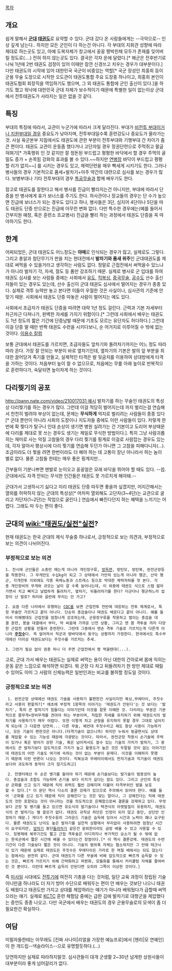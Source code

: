 [[목차]]
== 개요 ==
쉽게 말해서 '''[[군대]] [[태권도]]'''로 요약할 수 있다. 군대 갔다 온 사람들에게는 --극악으로-- 인상 깊게 남는다.. 하지만 모든 군인이 다 하는건 아니다. 각 부대의 지휘관 성향에 따라 제대로 하는곳도 있고, 아예 도복자체가 창고에서 꽁꽁 짱박힌채 모두가 존재를 잊어버릴 정도로(....) 전혀 하지 않는곳도 있다. 결국은 각자 운에 달렸다.[* 해군은 전후반기로 나눠 1년에 2번 태권도 검정이 있어 이때만 잠깐 신경쓰고 치우는 경우가 대부분이다.]
다만 태권도의 시작에 있어 대한민국 국군이 비중있는 역할[* 국군 장성인 최홍희 등이 군용 무술 도장으로 시작한 오도관이 태권도통합 주요 도장중 하나이고, 최홍희 본인이 태권도협회 회장직을 역임하기도 했으며, 그 외 태권도 통합에 군인 출신이 있다.]을 하기도 했고 워낙에 대한민국 군대 자체가 보수적이기 때문에 특별한 일이 없는이상 군대에서 전투태권도가 사라지는 일은 없을 것 같다. 

== 특징 ==
부대의 특징에 따라서, 교관이 누군가에 따라서 크게 달라진다. 부대가 [[기행부대|비전투 부대이거나 지원부대일 경우]] 중요도가 낮아지며, 전투부대일수록 훈련강도나 중요도가 올라가는 것. 사실 육군본부 지침에서도 태권도에 관한 부분이 전투부대와 기행부대 간 차이가 좀 큰 편이다. 태권도 교관이 운동좀 했다거나 고단자일 경우 정권단련으로 주먹쥐고 팔굽혀펴기[* 가혹행위 인 것 같지만 잘 정돈된 부드럽고 평평한 바닥에서 할 경우 주먹의 골 밀도 증가 + 손목힘 강화의 효과를 볼 수 있다.~~하지만 [[연병장]] 바닥이 부드럽고 평평할 리가 없지~~] 를 시키는 경우도 있고, 체력단련을 매우 빡세게 시키기도 한다. 그러나 병사들의 경우 기본적으로 품세+발차기+아주 약간의 대련으로 심사를 보는 경우가 많다. 보병부대나 기타 전투부대의 경우 [[특공무술]]과 함께 배우기도 한다.

참고로 태권도를 잘한다고 해서 병사를 진급이 빨라지는건 아니지만, 부대에 따라서 단증을 딴 병사에게 휴가 보너스를 주기도 한다. 하사관이나 장교들의 경우는 단 수가 높으면 진급에 보너스가 되는 경우도 있다고 하나, 병사들은 3단, 심지어 4단이나 5단을 따도 태권도 단증 만으로는 진급에 아무런 변화 없다. 다만 특수한 경우에는(예를 들어서 간부지원 예정, 혹은 훈련소 조교병사) 진급을 빨리 하는 과정에서 태권도 단증을 꼭 따야하기도 한다.

== 한계 ==
어찌되었든, 군대 태권도도 어느정도는 '''야매'''로 인식되는 경우가 많고, 실제로도 그렇다. 그리고 총알과 첨단무기가 판을 치는 현대전에서 '''발차기와 품새 위주'''인 군대태권도를 제대로 써먹을 수 있을거라고 생각하는 사람도 없다. 정말로 근접전에서 써먹을수 있느냐가 아니라 발차기 각, 자세, 절도 등 폼만 강조하기 때문. 실제로 병사로 군 입대를 하여 태권도 심사를 보는 사람들 중에는 사회에서 [[유도]], [[킥복싱]], [[중국무술]], [[공수도]] 선수 출신자들이 있는 경우도 있는데, 선수 출신이 군대 태권도 심사에서 떨어지는 경우가 종종 있다. 실제로 격투 능력만 놓고 본다면 이들이 우월한 것은 사실이나, 심사관의 기준에 안 맞기 때문. 사회에서 태권도 단증 따놓은 사람이 떨어지는 예도 있다.


사회에서 초급자가 태권도 단증을 따려면 대략 1년 정도 걸린다. 근력과 기본 자세부터 차근차근 다져나가, 완벽한 자세를 가지기 위함이다.[* 그런데 사회에서 배우는 태권도도 1년 정도의 짧은 기간에 단증남발 때문에 기초도 모르는 유단자도 허다하다.] 그런데 이걸 단증 딸 때만 반짝 태권도 수련을 시키다보니, 순 어거지로 이루어질 수 밖에 없는것이다. [http://blog.daum.net/vanmandera/12397178 이용수 칼럼]

보통 군대에서 태권도를 가르치면, 초급자들도 앞차기와 돌려차기까지는 어느 정도 따라 따라 온다. 가장 잘 안되는 부분이 바로 옆차기인데, 옆차기의 기본은 발의 앞 부분을 최대한 끌어당겨 족기를 만들고, 실제적인 타격은 발 뒷굼치를 이용하여 상대방에게 타격을 가하는 것이다. 처음부터 높이 찰 수 없으므로, 처음에는 무릎 아래 높이로 반복적으로 훈련하다가, 숙달되면 높이차게 하는 것이다.

== 다리찢기의 공포 ==
[[http://pann.nate.com/video/210017031 예시]]
발차기를 하는 무술인 태권도의 특성상 다리찢기를 하는 경우가 많다. 그런데 이걸 적당히 벌어지는데 까지 벌리는걸 연습해서 천천히 벌려야 부상이 없는데, 문제는 '''무식하게''' 억지로 벌리려는 사람들이 종종 있다[* 군대 뿐만이 아니라 사회의 도장이나 지도자들 중에도 이런 사람들이 있다. 저렇게 한번에 확 찢다가 탈구나 인대 손상이 생기면 병원 실려가는 건 기본이고 도리어 부상때문에 다리를 제대로 못 쓰는 경우도 생기는 제일로 무식한 방법이다.]. 특히 그냥 사람괴롭히는 재미로 사는 악질 고참들의 경우 다리 찢기를 핑계로 이걸로 사람잡는 경우도 있는데, 각자 알아서 평상시에 다리 찢기를 연습해 두던가 아니면 그 고참을 피해다니자(...). 조금이라도 더 찢을 려면 한번이라도 더 해야 하는 데 고통이 장난 아니라서 하는 놈이 별로 없다. 물론 고참들 한테는 매우 좋은 핑계지만...

간부들이 기분나쁘면 맨발로 눈이오고 꽁꽁얼은 모래 바닥을 뛰어야 할 때도 있다. --씁. 군대에서도 자격 안되는 무식한 인간들은 태권도 못 가르치게 해야돼.-- 

군대가서 고생하시기 싫다고 미리 태권도 단증 따두면 좋을까 싶겠지만, 어지간해서는 열외를 허락하지 않는 군대의 특성상[* 어차피 열외해도 고단자(3~4단)는 교관으로 굴리고 저단자(1~2단)는 작업으로 굴린다.] 연습에서 빠진다던지 하는 혜택을 느끼기는 어렵다. 그래도 따 두는 편이 좋다. 

== 군대의 [[wiki:"태권도/실전"실전]]? ==
현재 태권도는 한국 군대의 제식 무술중 하나로서, 긍정적으로 보는 의견과, 부정적으로 보는 의견이 나뉘어진다.

=== 부정적으로 보는 의견 ===
 1. 전시에 군인들은 소총만 매는게 아니라 개인장구류, [[방독면]], 방탄모, 방탄복, 완전군장등을 착용한다. 그 무게만도 수십kg이 되고 그 상태에서 가만히 있는게 아니라 행군, 산악 행군, 각개전투 이외에도 각종 육체노동과 스트레스 등으로 막대한 체력저하를 맛 본다. 각종 개인장비의 무게와 규모는 날이 갈 수록 늘어나는데, 이 와중에 태권도 식으로 스탭 밟아가면서 치고 빠지고 날렵하게 돌려차기, 옆차기, 뒤돌려차기를 한다? 더군다나 행군하느라 씹창이 난 발로? 허리와 골반에 무리는 안 가고?

 2. 요즘 다른 나라에서 유행하는 [[CQC]]를 보면 근접전투 전반에 대응하는 전투 체계로서, 특정 무술만 가르치고 끝이 아니다. 단순히 총검술이나 태권도 배운다고 끝이 아니다. 예를 들어서 미해병대도 근접전을 엄청나게 강조하는데, 군용장구류를 착용하고 벌이는 총검술 대결 훈련, 봉술 대결에서 부터, 막 싸움에 가까운 난전 상황, 그리고 맨 몸 격투술 까지 다양한 근접전 상황을 만들어 훈련한다. 그런데 그중에서 맨손 격투 기술로 가르치는게 다른게 아니라 '''[[주짓수]]'''다. 즉 엎어져서 적군과 땅바닥에서 뒹구는 상황까지 가정한다. 한국에서도 특수부대에선 더이상 태권도보다는 주짓수를 가르치는 추세. 

 3. 그런거 필요 없이 권총 하나 더 주면 근접전에서 짱 먹을텐대(...).

고로, 군대 가서 배우는 태권도는 실제로 써먹는 용이 아닌 대한의 건아로써 몸에 익히는 운동 같은 느낌으로 해석하면 되겠다. 뭐 군장 다 차고 뒤돌려차기 한 방만 제대로 때릴 수 있어도 이미 그 사람의 신체능력은 일반인과는 비교를 불허할 정도일 것이다. 

=== 긍정적으로 보는 의견 === 
  1. 완전군장 상태에선 태권도 기술을 사용하기 불편한건 사실이지만 복싱,무에타이, 주짓수라고 사용이 편할까?[* 애초에 부정적 1항목의 이야기는 '태권도가 안된다'는 것 보다는 '발차기', 특히 큰 발차기가 힘들다는 이야기인데 이것을 잘못 이해한 것. 다리라는 부분은 기본적으로 몸무게+장비무게를 견뎌야 하는 부분이며, 직립한 자세를 유지하기 위해 태권도식의 발차기를 사용하기가 매우 어렵다. 또한 이렇게 차고 균형을 유지하지 못할 경우 그대로 넘어지게 되는데 그 다음엔 당연히... 다른 무술, 예컨대 주짓수라고 해도 항상 사용이 가능하거나, 모든 기술이 편한것은 아니다.(타격기술이 없으니까) 하지만 누워서 뒹굴면서도 상대를 제압할 수 있는 기능성 때문에 각광받는 것이다. 따라서, 완전군장 착용시 손기술에 주력이 있거나 혹은 방어가 강한 기술, 혹은 넘어져서도 쓸수 있는 기술의 가치가 발차기, 그 중에서도 큰 발차기보다 압도적으로 가치가 높고 활용도가 높은 것은 두말할 것이 없는 이야기인데 태권도의 어떤 기술도 여기에 속하는 것이 없는 부분이 문제다. 이것을 이해하지 못했기 때문에 이런 반론이 나오는 것이다. 킥복싱과 무에타이에서도 펀치기술과 킥기술이 태권도보다야 과도하게 동작이 크지 않기도하고]

  2. 전쟁터에선 두 손은 병기를 들어야 하기 때문에 손기술보다는 발기술이 범용성이 높다. 총검술과 조합도 가능하며 손기술 보다 리치가 길다는 점도 있다. 그리고 군인의 특성상 군화를 신고 있기 때문에 킥의 위력도 훨씬 강해지며 더불어 타격부위인 발을 보호할 수 있다.[* 이 문단 역시 다소의 결론 강제가 있으므로 주의해서 읽어야 한다. 예를 들어 '군화를 신고 있기 때문에 킥이 강해진다'는 것은 맞는 말이나, 그 강해진다는 킥에 태권도의 것만 포함되는 것이 아니라는 것을 의도적으로 은폐함으로써 결론을 강제하고 있다. 무엇보다 군장 및 병기를 들고 있으면 유도식의 발기술이나 택견식의 아랫발질이 유용하지, 태권도식의 큰 발차기는 별 쓸모가 없다. 태권도 규칙상 하단은 인정이 되지 않고 중단, 상단만 인정하기 때문.] 게다가 주짓수등의 그라운드 기술은 습득에 있어서 시간과 노력이 꽤나 요구된다. 물론 태권도도 난이도 높은 발차기를 실전적 상황에서 무리없이 사용하려면 엄청난 시간이 요구되지만, [[앞차기]] 중단[[돌려차기]] 같은건 문외한이라도 금방 배울 수 있고 사용할 수 있다. 징병제에 복무기간도 짧고 근접 격투술은 어디까지나 부가적인 요소가 될 수 밖에 없는 한국군에서 짧은 시간에 배울 수 있다는건 장점이다.[* 이 역시 결론강제. 태권도의 수련기간이 다른 기술보다 짧은 것이 아니다. 기술의 범위폭 자체는 협소하지만 그 안에 테크닉이 있기 때문에 실제로 태권도든 주짓수든 무에타이든 가라로 한 며칠 배워서는 되도 않는다는 점에서는 완전히 같다. 군대 태권도가 다른 무술에 비해 압도적으로 빠르게 습득할 수 있는 것은, 빠르게 가르치기 위해 간략화하고 파편화, 모듈화를 통해서 커리큘럼 자체를 줄여버린 것 뿐이다. 이런데 빠르게 습득이 안된다면 오히려 그쪽이 이상한 것이다.] 


즉 [[미사일]] 시대에도 [[전투기]]에 여전히 기총을 다는 것처럼, 일단 교육 과정이 정립된 기술이니만큼 하나라도 더 자기 방어 수단으로 배워두는 편이 안 배우는 것보단 나으니 태권도 배웠다고 태권도만 가지고 상대를 제압하라는 얘기가 아니라 배워뒀다가 급할때 써먹으라는 얘기. 실제로 [[KCTC]] 훈련 체험담 중에는 급한 김에 발차기로 대항군을 제압했다는 증언도 종종 나오고. 다만 국군에서 배우는 태권도의 경우 군용무술로의 모색이 좀 더 필요한건 확실하다.

== 여담 ==
미필자들한테는 아무래도 [진짜 사나이|리얼을 가장한 예능프로]에서 [헨리|모 연예인]이 한 개드립--넥슬라이스--으로 유명할듯하다.(...) 

당연하지만 실제로 따라하지말것. 심사관들이 대개 군생활 2~30년 넘게한 상원사들이 대부분이라 좋게 넘어갈리가 없다.
